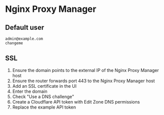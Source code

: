 # Nginx Proxy Manager

## Default user

```
admin@example.com
changeme
```

## SSL

1. Ensure the domain points to the external IP of the Nginx Proxy Manager host
2. Ensure the router forwards port 443 to the Nginx Proxy Manager host
3. Add an SSL certificate in the UI
4. Enter the domain
5. Check "Use a DNS challenge"
6. Create a Cloudflare API token with Edit Zone DNS permissions
7. Replace the example API token
